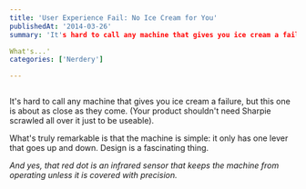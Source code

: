 ```yaml
---
title: 'User Experience Fail: No Ice Cream for You'
publishedAt: '2014-03-26'
summary: 'It's hard to call any machine that gives you ice cream a failure, but this one is about as close as they come. (Your product shouldn't need Sharpie scrawled all over it just to be useable).

What's...'
categories: ['Nerdery']

---
```


<Image src="/images/blog/user-experience-fail-no-ice-cream-for-you/wpid-53335979c10d98.05158018.jpg" alt="" width={800} height={600} />

It's hard to call any machine that gives you ice cream a failure, but this one is about as close as they come. (Your product shouldn't need Sharpie scrawled all over it just to be useable).

What's truly remarkable is that the machine is simple: it only has one lever that goes up and down. Design is a fascinating thing.

*And yes, that red dot is an infrared sensor that keeps the machine from operating unless it is covered with precision.*
